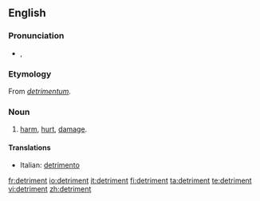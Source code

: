 {{see|détriment}}
==English==

===Pronunciation===
*{{IPA|/ˈdɛtɹəmənt/}}, {{SAMPA|/"dEtr@m@nt/}}

===Etymology===
From {{L.}} ''[[detrimentum]]''.

===Noun===
{{wikipedia|detriment|detriment (astrology)}}
{{en-noun}}
# [[harm]], [[hurt]], [[damage]].

====Translations====
{{top}}
*Italian: [[detrimento]] {{m}}
{{mid}}

{{bottom}}

[[fr:detriment]]
[[io:detriment]]
[[it:detriment]]
[[fi:detriment]]
[[ta:detriment]]
[[te:detriment]]
[[vi:detriment]]
[[zh:detriment]]